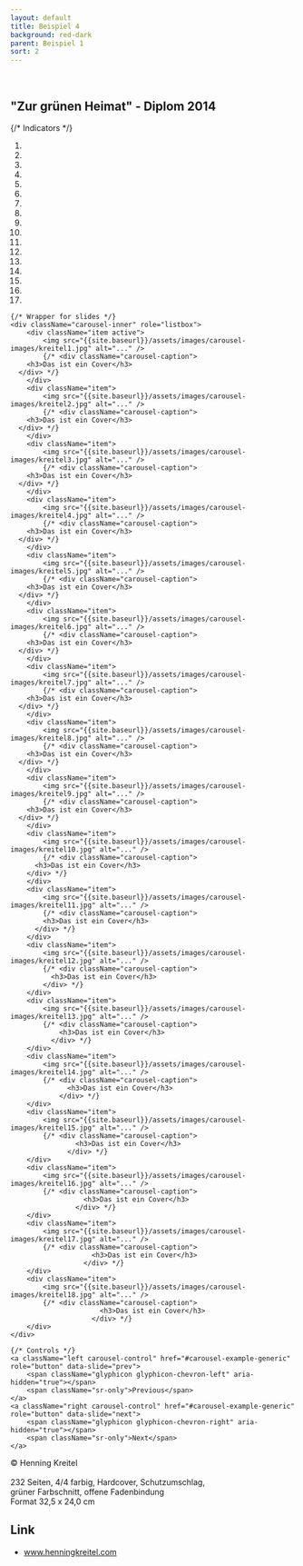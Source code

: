 ```yaml
---
layout: default
title: Beispiel 4
background: red-dark
parent: Beispiel 1
sort: 2
---
```

<div className="flowing-text">
	<br />
	<h2>"Zur grünen Heimat" - Diplom 2014</h2>

</div>

<div id="carousel-example-generic" className="carousel slide" data-ride="carousel">
	{/* Indicators */}
	<ol className="carousel-indicators">
		<li data-target="#carousel-example-generic" data-slide-to="0" className="active"/>
		<li data-target="#carousel-example-generic" data-slide-to="1"/>
		<li data-target="#carousel-example-generic" data-slide-to="2"/>
		<li data-target="#carousel-example-generic" data-slide-to="3"/>
		<li data-target="#carousel-example-generic" data-slide-to="4"/>
		<li data-target="#carousel-example-generic" data-slide-to="5"/>
		<li data-target="#carousel-example-generic" data-slide-to="6"/>
		<li data-target="#carousel-example-generic" data-slide-to="7"/>
		<li data-target="#carousel-example-generic" data-slide-to="8"/>
		<li data-target="#carousel-example-generic" data-slide-to="9"/>
		<li data-target="#carousel-example-generic" data-slide-to="10"/>
		<li data-target="#carousel-example-generic" data-slide-to="11"/>
		<li data-target="#carousel-example-generic" data-slide-to="12"/>
		<li data-target="#carousel-example-generic" data-slide-to="13"/>
		<li data-target="#carousel-example-generic" data-slide-to="14"/>
		<li data-target="#carousel-example-generic" data-slide-to="15"/>
		<li data-target="#carousel-example-generic" data-slide-to="16"/>
	</ol>

	{/* Wrapper for slides */}
	<div className="carousel-inner" role="listbox">
		<div className="item active">
			<img src="{{site.baseurl}}/assets/images/carousel-images/kreitel1.jpg" alt="..." />
			{/* <div className="carousel-caption">
        <h3>Das ist ein Cover</h3>
      </div> */}
		</div>
		<div className="item">
			<img src="{{site.baseurl}}/assets/images/carousel-images/kreitel2.jpg" alt="..." />
			{/* <div className="carousel-caption">
        <h3>Das ist ein Cover</h3>
      </div> */}
		</div>
		<div className="item">
			<img src="{{site.baseurl}}/assets/images/carousel-images/kreitel3.jpg" alt="..." />
			{/* <div className="carousel-caption">
        <h3>Das ist ein Cover</h3>
      </div> */}
		</div>
		<div className="item">
			<img src="{{site.baseurl}}/assets/images/carousel-images/kreitel4.jpg" alt="..." />
			{/* <div className="carousel-caption">
        <h3>Das ist ein Cover</h3>
      </div> */}
		</div>
		<div className="item">
			<img src="{{site.baseurl}}/assets/images/carousel-images/kreitel5.jpg" alt="..." />
			{/* <div className="carousel-caption">
        <h3>Das ist ein Cover</h3>
      </div> */}
		</div>
		<div className="item">
			<img src="{{site.baseurl}}/assets/images/carousel-images/kreitel6.jpg" alt="..." />
			{/* <div className="carousel-caption">
        <h3>Das ist ein Cover</h3>
      </div> */}
		</div>
		<div className="item">
			<img src="{{site.baseurl}}/assets/images/carousel-images/kreitel7.jpg" alt="..." />
			{/* <div className="carousel-caption">
        <h3>Das ist ein Cover</h3>
      </div> */}
		</div>
		<div className="item">
			<img src="{{site.baseurl}}/assets/images/carousel-images/kreitel8.jpg" alt="..." />
			{/* <div className="carousel-caption">
        <h3>Das ist ein Cover</h3>
      </div> */}
		</div>
		<div className="item">
			<img src="{{site.baseurl}}/assets/images/carousel-images/kreitel9.jpg" alt="..." />
			{/* <div className="carousel-caption">
        <h3>Das ist ein Cover</h3>
      </div> */}
		</div>
		<div className="item">
			<img src="{{site.baseurl}}/assets/images/carousel-images/kreitel10.jpg" alt="..." />
			{/* <div className="carousel-caption">
          <h3>Das ist ein Cover</h3>
        </div> */}
		</div>
		<div className="item">
			<img src="{{site.baseurl}}/assets/images/carousel-images/kreitel11.jpg" alt="..." />
			{/* <div className="carousel-caption">
            <h3>Das ist ein Cover</h3>
          </div> */}
		</div>
		<div className="item">
			<img src="{{site.baseurl}}/assets/images/carousel-images/kreitel12.jpg" alt="..." />
			{/* <div className="carousel-caption">
              <h3>Das ist ein Cover</h3>
            </div> */}
		</div>
		<div className="item">
			<img src="{{site.baseurl}}/assets/images/carousel-images/kreitel13.jpg" alt="..." />
			{/* <div className="carousel-caption">
                <h3>Das ist ein Cover</h3>
              </div> */}
		</div>
		<div className="item">
			<img src="{{site.baseurl}}/assets/images/carousel-images/kreitel14.jpg" alt="..." />
			{/* <div className="carousel-caption">
                  <h3>Das ist ein Cover</h3>
                </div> */}
		</div>
		<div className="item">
			<img src="{{site.baseurl}}/assets/images/carousel-images/kreitel15.jpg" alt="..." />
			{/* <div className="carousel-caption">
                    <h3>Das ist ein Cover</h3>
                  </div> */}
		</div>
		<div className="item">
			<img src="{{site.baseurl}}/assets/images/carousel-images/kreitel16.jpg" alt="..." />
			{/* <div className="carousel-caption">
                      <h3>Das ist ein Cover</h3>
                    </div> */}
		</div>
		<div className="item">
			<img src="{{site.baseurl}}/assets/images/carousel-images/kreitel17.jpg" alt="..." />
			{/* <div className="carousel-caption">
                        <h3>Das ist ein Cover</h3>
                      </div> */}
		</div>
		<div className="item">
			<img src="{{site.baseurl}}/assets/images/carousel-images/kreitel18.jpg" alt="..." />
			{/* <div className="carousel-caption">
                          <h3>Das ist ein Cover</h3>
                        </div> */}
		</div>
	</div>

	{/* Controls */}
	<a className="left carousel-control" href="#carousel-example-generic" role="button" data-slide="prev">
		<span className="glyphicon glyphicon-chevron-left" aria-hidden="true"></span>
		<span className="sr-only">Previous</span>
	</a>
	<a className="right carousel-control" href="#carousel-example-generic" role="button" data-slide="next">
		<span className="glyphicon glyphicon-chevron-right" aria-hidden="true"></span>
		<span className="sr-only">Next</span>
	</a>
</div>

<div className="flowing-text">
	© Henning Kreitel
	<br />
	<br />232 Seiten, 4/4 farbig, Hardcover, Schutzumschlag,
	<br />grüner Farbschnitt, offene Fadenbindung
	<br />Format 32,5 x 24,0 cm
	<h2>Link</h2>
	<ul>
		<li><a href="//www.henningkreitel.com">www.henningkreitel.com</a></li>
	</ul>

</div>
